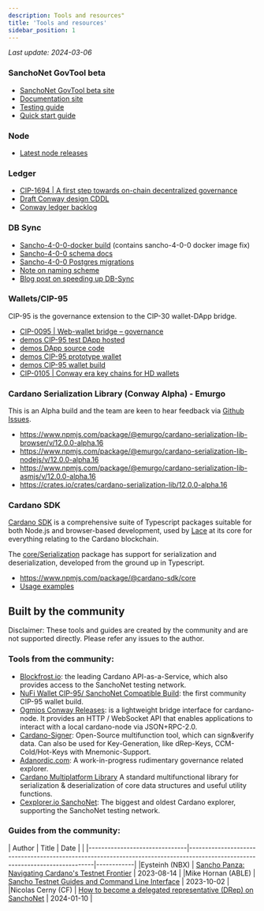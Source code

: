 ```yaml
---
description: Tools and resources"
title: 'Tools and resources'
sidebar_position: 1
---
```


*Last update: 2024-03-06*

### SanchoNet GovTool beta

* [SanchoNet GovTool beta site](https://sanchogov.tools)
* [Documentation site](https://docs.sanchogov.tools/)
* [Testing guide](https://docs.sanchogov.tools/about/sanchonet-govtool-testing)
* [Quick start guide](https://docs.sanchogov.tools/about/sanchonet-govtool-testing)

### Node

* [Latest node releases](https://github.com/IntersectMBO/cardano-node/releases)

### Ledger

* [CIP-1694 | A first step towards on-chain decentralized governance](https://github.com/cardano-foundation/CIPs/blob/master/CIP-1694/README.md)
* [Draft Conway design CDDL](https://github.com/IntersectMBO/cardano-ledger/blob/master/eras/conway/impl/cddl-files/conway.cddl)
* [Conway ledger backlog](https://github.com/IntersectMBO/cardano-ledger/issues?q=is%3Aissue+is%3Aopen+label%3Aconway)

### DB Sync

* [Sancho-4-0-0-docker build](https://github.com/IntersectMBO/cardano-db-sync/releases/tag/sancho-4-0-0-fix-config) (contains sancho-4-0-0 docker image fix)
* [Sancho-4-0-0 schema docs](https://github.com/IntersectMBO/cardano-db-sync/blob/sancho-4-0-0/doc/schema.md)
* [Sancho-4-0-0 Postgres migrations](https://github.com/IntersectMBO/cardano-db-sync/tree/sancho-4-0-0/schema)
* [Note on naming scheme](https://gist.github.com/kderme/2ab2f79fcdc159be3465bae9b7df78e7)
* [Blog post on speeding up DB-Sync](https://github.com/IntersectMBO/cardano-db-sync/blob/blog/blog/blog.pdf)

### Wallets/CIP-95

CIP-95 is the governance extension to the CIP-30 wallet-DApp bridge.

* [CIP-0095 | Web-wallet bridge – governance](https://github.com/cardano-foundation/CIPs/blob/master/CIP-0095/README.md)
* [demos CIP-95 test DApp hosted](https://ryun1.github.io/cip95-cardano-wallet-connector/)
* [demos DApp source code](https://github.com/Ryun1/cip95-cardano-wallet-connector)
* [demos CIP-95 prototype wallet](https://github.com/Ryun1/cip95-demos-wallet)
* [demos CIP-95 wallet build](https://drive.google.com/file/d/1751xFA1TSN7taNs2blTMeFwE6-xL3wKt/)
* [CIP-0105 | Conway era key chains for HD wallets](https://github.com/cardano-foundation/CIPs/blob/master/CIP-0105/README.md)

### Cardano Serialization Library (Conway Alpha) - Emurgo

This is an Alpha build and the team are keen to hear feedback via [Github Issues](https://github.com/Emurgo/cardano-serialization-lib/issues).
* https://www.npmjs.com/package/@emurgo/cardano-serialization-lib-browser/v/12.0.0-alpha.16
* https://www.npmjs.com/package/@emurgo/cardano-serialization-lib-nodejs/v/12.0.0-alpha.16
* https://www.npmjs.com/package/@emurgo/cardano-serialization-lib-asmjs/v/12.0.0-alpha.16
* https://crates.io/crates/cardano-serialization-lib/12.0.0-alpha.16

### Cardano SDK

[Cardano SDK](https://github.com/input-output-hk/cardano-js-sdk) is a comprehensive suite of Typescript packages suitable for both Node.js and browser-based development,
used by [Lace](https://www.lace.io) at its core for everything relating to the Cardano blockchain.

The [core/Serialization](https://github.com/input-output-hk/cardano-js-sdk/tree/master/packages/core/src/Serialization) package has support for serialization and deserialization,
developed from the ground up in Typescript.
* https://www.npmjs.com/package/@cardano-sdk/core
* [Usage examples](https://github.com/input-output-hk/cardano-js-sdk/tree/master/packages/core/test/Serialization)

## Built by the community

Disclaimer: These tools and guides are created by the community and are not supported directly. Please refer any issues to the author.

### Tools from the community:

* [Blockfrost.io](https://blockfrost.io): the leading Cardano API-as-a-Service, which also provides access to the SanchoNet testing network.
* [NuFi Wallet CIP-95/ SanchoNet Compatible Build](https://assets.nu.fi/extension/sanchonet/nufi-cwe-sanchonet-latest.zip): the first community CIP-95 wallet build.
* [Ogmios Conway Releases](https://github.com/CardanoSolutions/ogmios/releases): is a lightweight bridge interface for cardano-node. It provides an HTTP / WebSocket API that enables applications to interact with a local cardano-node via JSON+RPC-2.0.
* [Cardano-Signer](https://github.com/gitmachtl/cardano-signer): Open-Source multifunction tool, which can sign&verify data. Can also be used for Key-Generation, like dRep-Keys, CCM-Cold/Hot-Keys with Mnemonic-Support.
* [Adanordic.com](https://adanordic.com): A work-in-progress rudimentary governance related explorer.
* [Cardano Multiplatform Library](https://github.com/dcSpark/cardano-multiplatform-lib/releases/tag/5.0.0) A standard multifunctional library for serialization & deserialization of core data structures and useful utility functions.
* [Cexplorer.io SanchoNet](https://sancho.cexplorer.io/): The biggest and oldest Cardano explorer, supporting the SanchoNet testing network.

### Guides from the community:

| Author                        | Title                                                                                                                        | Date       |                                                                                                                                                                      |
|-------------------------------|------------------------------------------------------------------------------------------------------------------------------|------------|
|Eysteinh (NBX)                 | [Sancho Panza: Navigating Cardano's Testnet Frontier](https://www.youtube.com/watch?v=9CR8c9ZIVEE)                           | 2023-08-14 |
|Mike Hornan (ABLE)             | [Sancho Testnet Guides and Command Line Interface](https://www.youtube.com/playlist?list=PLWYf5eQbRdbWa5n21tyy8xWpTS6zjm3Mj) | 2023-10-02 |
|Nicolas Cerny (CF)             | [How to become a delegated representative (DRep) on SanchoNet](https://youtu.be/frkgK1VGhZU?si=-i1zird99sNdnDKq)             | 2024-01-10 |
